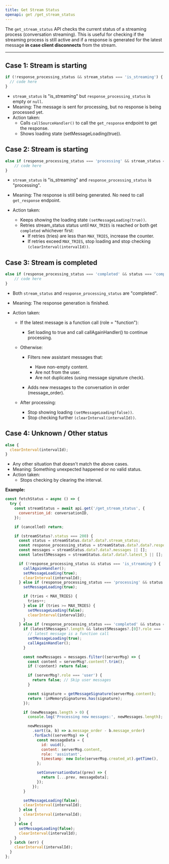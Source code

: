 ```yaml
---
title: Get Stream Status
openapi: get /get_stream_status
---
```


The `get_stream_status` API checks the current status of a streaming process (conversation streaming). This is useful for checking if the streaming process is still active and if a response is generated for the latest message **in case client disconnects** from the stream.

---

## Case 1: Stream is starting

```js
if (!response_processing_status && stream_status === 'is_streaming') {
  // code here
}
```

- `stream_status` is "is_streaming" but `response_processing_status` is empty or `null`.
- Meaning: The message is sent for processing, but no response is being processed yet.
- Action taken:
  - Calls `callSourceHandler()` to call the `get_response` endpoint to get the response.
  - Shows loading state (setMessageLoading(true)).

## Case 2: Stream is starting

```js
else if (response_processing_status === 'processing' && stream_status === 'is_streaming') {
    // code here
}
```

- `stream_status` is "is_streaming" and `response_processing_status` is "processing".
- Meaning: The response is still being generated. No need to call `get_response` endpoint.
- Action taken:

  - Keeps showing the loading state `(setMessageLoading(true))`.
  - Retries stream_status status until `MAX_TRIES` is reached or both get `completed` whichever first:
    - If retries (tries) are less than `MAX_TRIES`, increase the counter.
    - If retries exceed `MAX_TRIES`, stop loading and stop checking `(clearInterval(intervalId))`.

## Case 3: Stream is completed

```js
else if (response_processing_status === 'completed' && status === 'completed') {
    // code here
}
```

- Both `stream_status` and `response_processing_status` are "completed".
- Meaning: The response generation is finished.
- Action taken:

  - If the latest message is a function call (role = "function"):

    - Set loading to true and call callAgainHandler() to continue processing.

  - Otherwise:

    - Filters new assistant messages that:

      - Have non-empty content.
      - Are not from the user.
      - Are not duplicates (using message signature check).

    - Adds new messages to the conversation in order (message_order).

  - After processing:
    - Stop showing loading `(setMessageLoading(false))`.
    - Stop checking further `(clearInterval(intervalId))`.

## Case 4: Unknown / Other status

```js
else {
  clearInterval(intervalId);
}
```

- Any other situation that doesn't match the above cases.
- Meaning: Something unexpected happened or no valid status.
- Action taken:
  - Stops checking by clearing the interval.

**Example:**

```js
const fetchStatus = async () => {
  try {
    const streamStatus = await api.get('/get_stream_status', {
      converstion_id: conversationID,
    });

    if (cancelled) return;

    if (streamStatus?.status === 200) {
      const status = streamStatus.data?.data?.stream_status;
      const response_processing_status = streamStatus.data?.data?.response_processing_status;
      const messages = streamStatus.data?.data?.messages || [];
      const latest5Messages = streamStatus.data?.data?.latest_5 || [];

      if (!response_processing_status && status === 'is_streaming') {
        callAgainHandler();
        setMessageLoading(true);
        clearInterval(intervalId);
      } else if (response_processing_status === 'processing' && status === 'is_streaming') {
        setMessageLoading(true);

        if (tries < MAX_TRIES) {
          tries++;
        } else if (tries >= MAX_TRIES) {
          setMessageLoading(false);
          clearInterval(intervalId);
        }
      } else if (response_processing_status === 'completed' && status === 'completed') {
        if (latest5Messages?.length && latest5Messages?.[0]?.role === 'function') {
          // latest message is a function call
          setMessageLoading(true);
          callAgainHandler();
        }

        const newMessages = messages.filter((serverMsg) => {
          const content = serverMsg?.content?.trim();
          if (!content) return false;

          if (serverMsg?.role === 'user') {
            return false; // Skip user messages
          }

          const signature = getMessageSignature(serverMsg.content);
          return !inMemorySignatures.has(signature);
        });

        if (newMessages.length > 0) {
          console.log('Processing new messages:', newMessages.length);

          newMessages
            .sort((a, b) => a.message_order - b.message_order)
            .forEach((serverMsg) => {
              const messageData = {
                id: uuid(),
                content: serverMsg.content,
                role: 'assistant',
                timestamp: new Date(serverMsg.created_at).getTime(),
              };

              setConversationData((prev) => {
                return [...prev, messageData];
              });
            });
        }

        setMessageLoading(false);
        clearInterval(intervalId);
      } else {
        clearInterval(intervalId);
      }
    } else {
      setMessageLoading(false);
      clearInterval(intervalId);
    }
  } catch (err) {
    clearInterval(intervalId);
  }
};
```
